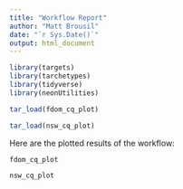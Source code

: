 ```yaml
---
title: "Workflow Report"
author: "Matt Brousil"
date: "`r Sys.Date()`"
output: html_document
---
```


```r
library(targets)
library(tarchetypes)
library(tidyverse)
library(neonUtilities)

tar_load(fdom_cq_plot)

tar_load(nsw_cq_plot)

```


Here are the plotted results of the workflow:

```r
fdom_cq_plot
```


```r
nsw_cq_plot
```

